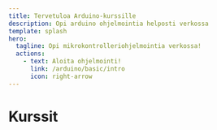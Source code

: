 ```yaml
---
title: Tervetuloa Arduino-kurssille
description: Opi arduino ohjelmointia helposti verkossa
template: splash
hero:
  tagline: Opi mikrokontrolleriohjelmointia verkossa!
  actions:
    - text: Aloita ohjelmointi!
      link: /arduino/basic/intro
      icon: right-arrow
---
```


# Kurssit

[comment]: <> (Add a link card here linking to your course)

<LinkCard
  title="Arduino vasta-alkajille"
  href="/arduino/basic/intro"
  description="Opettele arduino-ohjelmointia alusta alkaen tekemällä helppoja simulaattoriharjoituksia."
/>
